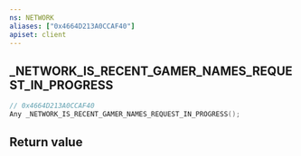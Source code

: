 ```yaml
---
ns: NETWORK
aliases: ["0x4664D213A0CCAF40"]
apiset: client
---
```

## _NETWORK_IS_RECENT_GAMER_NAMES_REQUEST_IN_PROGRESS

```c
// 0x4664D213A0CCAF40
Any _NETWORK_IS_RECENT_GAMER_NAMES_REQUEST_IN_PROGRESS();
```



## Return value